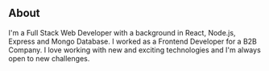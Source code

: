 ## About

I'm a Full Stack Web Developer with a background in React, Node.js, Express and Mongo Database. I worked as a Frontend Developer for a B2B Company. I love working with new and exciting technologies and I'm always open to new challenges.
